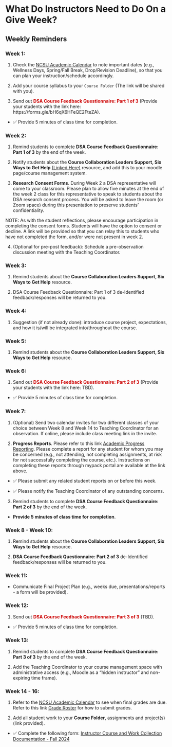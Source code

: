 # What Do Instructors Need to Do On a Give Week?

## Weekly Reminders

### Week 1:

 1) Check the [NCSU Academic Calendar](https://studentservices.ncsu.edu/calendars/academic/) to note important dates (e.g., Wellness Days, Spring/Fall Break, Drop/Revision Deadline), so that you can plan your instruction/schedule accordingly.
 
 2) Add your course syllabus to your `Course Folder` (The link will be shared with you).
 
 3) Send out <span style="color: #CC0000;"> **DSA Course Feedback Questionnaire: Part 1 of 3** </span> (Provide your students with the link here: https://forms.gle/bH6qX6HFeQE2FteZA).
 
 -  ✅ Provide 5 minutes of class time for completion.
 
### Week 2:

 1) Remind students to complete **DSA Course Feedback Questionnaire: Part 1 of 3** by the end of the week.

 2) Notify students about the **Course Collaboration Leaders Support, Six Ways to Get Help** [(Linked Here)](https://docs.google.com/document/d/1HHNjCbm_W4CEdBWgecMDRpI64hqvmsZZ1Tq8qpudjWo/edit?usp=sharing) resource, and add this to your moodle page/course management system.
 
 3) **Research Consent Forms**. During Week 2 a DSA representative will come to your classroom. Please plan to allow five minutes at the end of the week 2 class for this representative to speak to students about the DSA research consent process. You will be asked to leave the room (or Zoom space) during this presentation to preserve students' confidentiality. 

  NOTE: As with the student reflections, please encourage participation in completing the consent forms. Students will have the option to consent or decline. A link will be provided so that you can relay this to students who have not completed the form, and/or were not present in week 2.
  
 4) (Optional for pre-post feedback): Schedule a pre-observation discussion meeting with the Teaching Coordinator.
 
### Week 3:

 1) Remind students about the **Course Collaboration Leaders Support, Six Ways to Get Help** resource.

 2) DSA Course Feedback Questionnaire: Part 1 of 3 de-Identified feedback/responses will be returned to you.

### Week 4:

 1) Suggestion (if not already done): introduce course project, expectations, and how it is/will be integrated into/throughout the course. 

### Week 5:

 1) Remind students about the **Course Collaboration Leaders Support, Six Ways to Get Help** resource.

### Week 6:

 1) Send out <span style="color: #CC0000;"> **DSA Course Feedback Questionnaire: Part 2 of 3** </span> (Provide your students with the link here: TBD).
 
  -  ✅ Provide 5 minutes of class time for completion.
 
### Week 7:

 1) (Optional) Send two calendar invites for two different classes of your choice between Week 8 and Week 14 to Teaching Coordinator for an observation. If online, please include class meeting link in the invite.

 2) **Progress Reports**. Please refer to this link [Academic Progress Reporting](https://dasa.ncsu.edu/faculty-resources/academic-progress-reporting/). Please complete a report for any student for whom you may be concerned (e.g., not attending, not completing assignments, at risk for not successfully completing the course, etc.). Instructions on completing these reports through mypack portal are available at the link above.
 
 - ✅  Please submit any related student reports on or before this week.
 
 - ✅  Please notify the Teaching Coordinator of any outstanding concerns.
 
 3) Remind students to complete **DSA Course Feedback Questionnaire: Part 2 of 3** by the end of the week.
 
  - **Provide 5 minutes of class time for completion**.

### Week 8 - Week 10:

 1) Remind students about the **Course Collaboration Leaders Support, Six Ways to Get Help** resource.
 
 2) **DSA Course Feedback Questionnaire: Part 2 of 3** de-Identified feedback/responses will be returned to you.

### Week 11:

 - Communicate Final Project Plan (e.g., weeks due, presentations/reports - a form will be provided).

### Week 12:

1) Send out <span style="color: #CC0000;"> **DSA Course Feedback Questionnaire: Part 3 of 3** </span> (TBD).

 -  ✅ Provide 5 minutes of class time for completion.

### Week 13:

1) Remind students to complete **DSA Course Feedback Questionnaire: Part 3 of 3** by the end of the week.

2) Add the Teaching Coordinator to your course management space with administrative access (e.g., Moodle as a "hidden instructor" and non-expiring time frame).

### Week 14 - 16:

1) Refer to the [NCSU Academic Calendar](https://studentservices.ncsu.edu/calendars/academic/) to see when final grades are due. Refer to this link [Grade Roster](https://sis.emas.ncsu.edu/faculty/faculty-center/#grades) for how to submit grades. 

2) Add all student work to your **Course Folder**, assignments and project(s) (link provided).

-  ✅ Complete the following form: [Instructor Course and Work Collection Documentation - Fall 2024](https://docs.google.com/forms/d/e/1FAIpQLScV3CbK-M4OCDCSreFOG0X-7m--y73s5uXzyyWClMUWA0QTFA/viewform?usp=sf_link)


